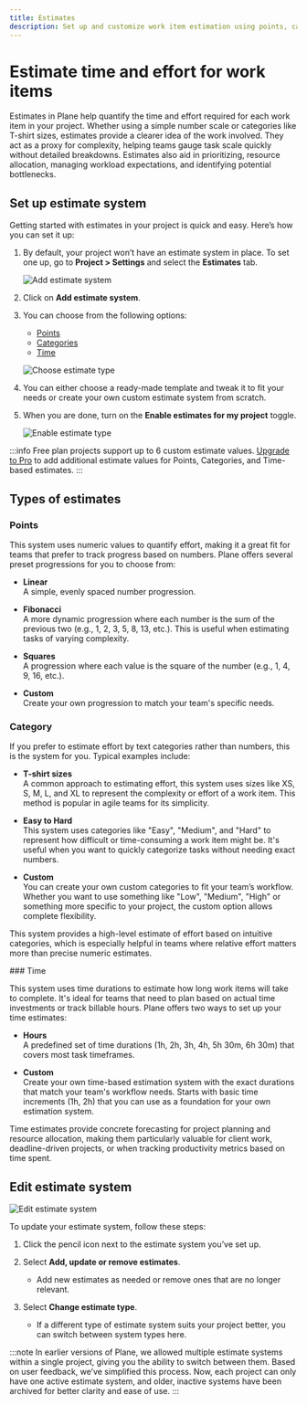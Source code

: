 ```yaml
---
title: Estimates
description: Set up and customize work item estimation using points, categories, or time to quantify task complexity and effort.
---
```



# Estimate time and effort for work items

Estimates in Plane help quantify the time and effort required for each work item in your project. Whether using a simple number scale or categories like T-shirt sizes, estimates provide a clearer idea of the work involved. They act as a proxy for complexity, helping teams gauge task scale quickly without detailed breakdowns. Estimates also aid in prioritizing, resource allocation, managing workload expectations, and identifying potential bottlenecks.

## Set up estimate system

Getting started with estimates in your project is quick and easy. Here’s how you can set it up:

1. By default, your project won’t have an estimate system in place. To set one up, go to **Project > Settings** and select the **Estimates** tab.

   ![Add estimate system](https://media.docs.plane.so/projects/enable-estimate-system.webp#hero)

2. Click on **Add estimate system**.

3. You can choose from the following options:
   - [Points](/core-concepts/issues/estimates#points)
   - [Categories](/core-concepts/issues/estimates#category)
   - [Time](/core-concepts/issues/estimates#time)

   ![Choose estimate type](https://media.docs.plane.so/projects/choose-estimate-system.webp#hero)

4. You can either choose a ready-made template and tweak it to fit your needs or create your own custom estimate system from scratch.

5. When you are done, turn on the **Enable estimates for my project** toggle.
   
   ![Enable estimate type](https://media.docs.plane.so/projects/enable-estimate-toggle.webp#hero-tr)

:::info
Free plan projects support up to 6 custom estimate values. [Upgrade to Pro](https://plane.so/pricing) to add additional estimate values for Points, Categories, and Time-based estimates.
:::

## Types of estimates

### Points

This system uses numeric values to quantify effort, making it a great fit for teams that prefer to track progress based on numbers. Plane offers several preset progressions for you to choose from:

- **Linear**  
  A simple, evenly spaced number progression.

- **Fibonacci**  
  A more dynamic progression where each number is the sum of the previous two (e.g., 1, 2, 3, 5, 8, 13, etc.). This is useful when estimating tasks of varying complexity.

- **Squares**  
  A progression where each value is the square of the number (e.g., 1, 4, 9, 16, etc.).

- **Custom**  
  Create your own progression to match your team's specific needs.

### Category

If you prefer to estimate effort by text categories rather than numbers, this is the system for you. Typical examples include:

- **T-shirt sizes**  
  A common approach to estimating effort, this system uses sizes like XS, S, M, L, and XL to represent the complexity or effort of a work item. This method is popular in agile teams for its simplicity.

- **Easy to Hard**  
  This system uses categories like "Easy", "Medium", and "Hard" to represent how difficult or time-consuming a work item might be. It's useful when you want to quickly categorize tasks without needing exact numbers.

- **Custom**  
  You can create your own custom categories to fit your team’s workflow. Whether you want to use something like "Low", "Medium", "High" or something more specific to your project, the custom option allows complete flexibility.

This system provides a high-level estimate of effort based on intuitive categories, which is especially helpful in teams where relative effort matters more than precise numeric estimates.

<div className="tag-wrapper">
  ### Time
  <Tags tags={[{ name: "Pro", link: "https://plane.so/pricing", additionalClass: "pro" }]} />
</div>

This system uses time durations to estimate how long work items will take to complete. It's ideal for teams that need to plan based on actual time investments or track billable hours. Plane offers two ways to set up your time estimates:

- **Hours**  
  A predefined set of time durations (1h, 2h, 3h, 4h, 5h 30m, 6h 30m) that covers most task timeframes.

- **Custom**  
  Create your own time-based estimation system with the exact durations that match your team's workflow needs. Starts with basic time increments (1h, 2h) that you can use as a foundation for your own estimation system.

Time estimates provide concrete forecasting for project planning and resource allocation, making them particularly valuable for client work, deadline-driven projects, or when tracking productivity metrics based on time spent.

## Edit estimate system

![Edit estimate system](https://media.docs.plane.so/projects/edit-estimate-system.webp#hero)

To update your estimate system, follow these steps:

1. Click the pencil icon next to the estimate system you’ve set up.

2. Select **Add, update or remove estimates**.
   - Add new estimates as needed or remove ones that are no longer relevant.

3. Select **Change estimate type**.
   - If a different type of estimate system suits your project better, you can switch between system types here.

:::note
In earlier versions of Plane, we allowed multiple estimate systems within a single project, giving you the ability to switch between them. Based on user feedback, we’ve simplified this process. Now, each project can only have one active estimate system, and older, inactive systems have been archived for better clarity and ease of use.
:::
